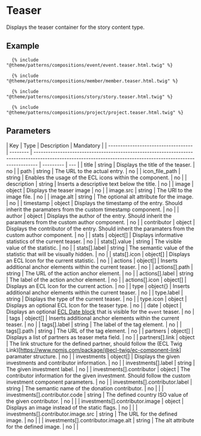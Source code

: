 # Teaser

Displays the teaser container for the story content type.

## Example

```
  {% include "@theme/patterns/compositions/event/event.teaser.html.twig" %}
```

```
  {% include "@theme/patterns/compositions/member/member.teaser.html.twig" %}
```

```
  {% include "@theme/patterns/compositions/story/story.teaser.html.twig" %}
```

```
  {% include "@theme/patterns/compositions/project/project.teaser.html.twig" %}
```

## Parameters

| Key                                 | Type     | Description                                                                                                                                                   | Mandatory |
| ----------------------------------- | -------- | ------------------------------------------------------------------------------------------------------------------------------------------------------------- | --------- | --- |
| title                               | string   | Displays the title of the teaser.                                                                                                                             | no        |
| path                                | string   | The URL to the actual entry.                                                                                                                                  | no        |
| icon_file_path                      | string   | Enables the usage of the ECL icons within the component.                                                                                                      | no        |
| description                         | string   | Inserts a descriptive text below the title.                                                                                                                   | no        |
| image                               | object   | Displays the teaser image                                                                                                                                     | no        |
| image.src                           | string   | The URl to the image file.                                                                                                                                    | no        |
| image.alt                           | string   | The optional alt attribute for the image.                                                                                                                     | no        |
| timestamp                           | object   | Displays the timestamp of the entry. Should inherit the paramaters from the custom timestamp component.                                                       | no        |
| author                              | object   | Displays the author of the entry. Should inherit the paramaters from the custom author component.                                                             | no        |
| contributor                         | object   | Displays the contributor of the entry. Should inherit the paramaters from the custom author component.                                                        | no        |
| stats                               | object[] | Displays informative statistics of the current teaser.                                                                                                        | no        |
| stats[].value                       | string   | The visible value of the statistic.                                                                                                                           | no        |
| stats[].label                       | string   | The semantic value of the statistic that will be visually hidden.                                                                                             | no        |
| stats[].icon                        | object[] | Displays an ECL Icon for the current statistic.                                                                                                               | no        |
| actions                             | object[] | Inserts additional anchor elements within the current teaser.                                                                                                 | no        |
| actions[].path                      | string   | The URL of the action anchor element.                                                                                                                         | no        |
| actions[].label                     | string   | The label of the action anchor element.                                                                                                                       | no        |
| actions[].icon                      | object[] | Displays an ECL Icon for the current action.                                                                                                                  | no        |
| type                                | object{} | Inserts additional anchor elements within the current teaser.                                                                                                 | no        |
| type.label                          | string   | Displays the type of the current teaser.                                                                                                                      | no        |
| type.icon                           | object   | Displays an optional ECL Icon for the teaser type.                                                                                                            | no        |
| date                                | object   | Displays an optional [ECL Date block](https://www.npmjs.com/package/@ecl-twig/ec-component-date-block) that is visible for the `event` teaser.                | no        |
| tags                                | object[] | Inserts additional anchor elements within the current teaser.                                                                                                 | no        |
| tags[].label                        | string   | The label of the tag element.                                                                                                                                 | no        |
| tags[].path                         | string   | The URL of the tag element.                                                                                                                                   | no        |
| partners                            | object[] | Displays a list of partners as teaser meta field.                                                                                                             | no        |
| partners[].link                     | object   | The link structure for the defined partner, should follow the (ECL Twig Link)[https://www.npmjs.com/package/@ecl-twig/ec-component-link] paramater structure. | no        |
| investments                         | object[] | Displays the given investments and contributor information.                                                                                                   | no        |
| investments[].label                 | string   | The given investment label.                                                                                                                                   | no        |
| investments[].contributor           | object   | The contributor information for the given investment. Should follow the custom investment component parameters.                                               | no        |
| investments[].contributor.label     | string   | The semantic name of the donation contributor.                                                                                                                | no        |     |
| investments[].contributor.code      | string   | The defined country ISO value of the given contributor.                                                                                                       | no        |     |
| investments[].contributor.image     | object   | Displays an image instead of the static flags.                                                                                                                | no        |     |
| investments[].contributor.image.src | string   | The URL for the defined image.                                                                                                                                | no        |     |
| investments[].contributor.image.alt | string   | The alt attribute for the defined image.                                                                                                                      | no        |     |
